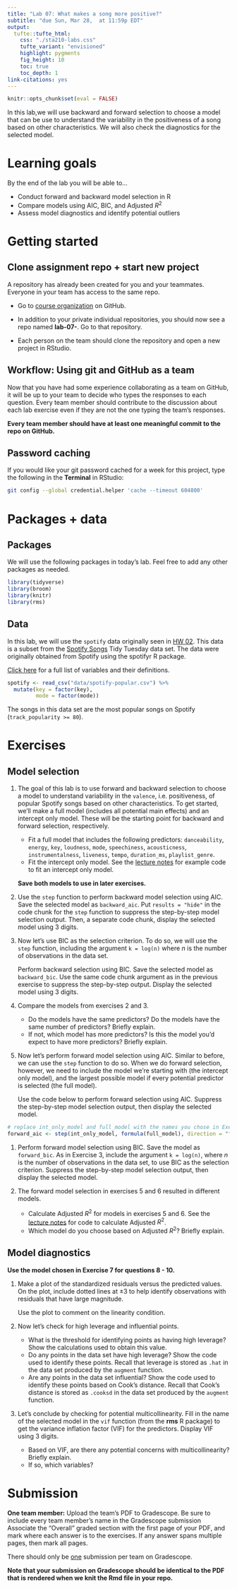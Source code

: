 ```yaml
---
title: "Lab 07: What makes a song more positive?" 
subtitle: "due Sun, Mar 28,  at 11:59p EDT"
output: 
  tufte::tufte_html:
    css: "./sta210-labs.css"
    tufte_variant: "envisioned"
    highlight: pygments
    fig_height: 10
    toc: true
    toc_depth: 1
link-citations: yes
---
```


```r
knitr::opts_chunk$set(eval = FALSE)
```

In this lab,we will use backward and forward selection to choose a model that can be use to  understand the variability in the positiveness of a song based on other characteristics. We will also check the diagnostics for the selected model. 

# Learning goals

By the end of the lab you will be able to...

- Conduct forward and backward model selection in R
- Compare models using AIC, BIC, and Adjusted $R^2$
- Assess model diagnostics and identify potential outliers

# Getting started

## Clone assignment repo + start new project

A repository has already been created for you and your teammates. Everyone in your team has access to the same repo.

- Go to [course organization](https://www.github.com/sta210-sp21) on GitHub.

- In addition to your private individual repositories, you should now see a repo named **lab-07-**. Go to that repository.
  
- Each person on the team should clone the repository and open a new project in RStudio.

## Workflow: Using git and GitHub as a team

Now that you have had some experience collaborating as a team on GitHub, it will be up to your team to decide who types the responses to each question. Every team member should contribute to the discussion about each lab exercise even if they are not the one typing the team's responses. 

**Every team member should have at least one meaningful commit to the repo on GitHub.**

## Password caching

If you would like your git password cached for a week for this project, type the following in the **Terminal** in RStudio:

```bash
git config --global credential.helper 'cache --timeout 604800'
```

# Packages + data

## Packages

We will use the following packages in today's lab. Feel free to add any other packages as needed.

```r
library(tidyverse)
library(broom)
library(knitr)
library(rms)
```

## Data 

In this lab, we will use the `spotify` data originally seen in [HW 02](https://sta210-sp21.netlify.app/hw/hw-02.html). This data is a subset from the [Spotify Songs](https://github.com/rfordatascience/tidytuesday/blob/master/data/2020/2020-01-21/readme.md) Tidy Tuesday data set. The data were originally obtained from Spotify using the spotifyr R package.

[Click here](https://github.com/rfordatascience/tidytuesday/blob/master/data/2020/2020-01-21/readme.md) for a full list of variables and their definitions.

```r
spotify <- read_csv("data/spotify-popular.csv") %>%
  mutate(key = factor(key), 
         mode = factor(mode))
```

The songs in this data set are the most popular songs on Spotify (`track_popularity >= 80`).

# Exercises 

## Model selection 

1. The goal of this lab is to use forward and backward selection to choose a model to understand variability in the `valence`, i.e. positiveness, of popular Spotify songs based on other characteristics. To get started, we'll make a full model (includes all potential main effects) and an intercept only model. These will be the starting point for backward and forward selection, respectively. 

    - Fit a full model that includes the following predictors: `danceability`, `energy`, `key`, `loudness`, `mode`, `speechiness`, `acousticness`, `instrumentalness`, `liveness`, `tempo`, `duration_ms`, `playlist_genre`. 
    - Fit the intercept only model. See the [lecture notes](https://sta210-sp21.netlify.app/slides/16-model-selection.html#25) for example code to fit an intercept only model. 

    **Save both models to use in later exercises.**

1. Use the `step` function to perform backward model selection using AIC. Save the selected model as `backward_aic`. Put `results = "hide"` in the code chunk for the `step` function to suppress the step-by-step model selection output. Then, a separate code chunk, display the selected model using 3 digits. 

1. Now let's use BIC as the selection criterion. To do so, we will use the `step` function, including the argument `k = log(n)` where $n$ is the number of observations in the data set. 

    Perform backward selection using BIC. Save the selected model as `backward_bic`. Use the same code chunk argument as in the previous exercise to suppress the step-by-step output. Display the selected model using 3 digits. 

1. Compare the models from exercises 2 and 3. 

    - Do the models have the same predictors? Do the models have the same number of predictors? Briefly explain.
    - If not, which model has more predictors? Is this the model you'd expect to have more predictors? Briefly explain.

1. Now let's perform forward model selection using AIC. Similar to before, we can use the `step` function to do so. When we do forward selection, however, we need to include the model we're starting with (the intercept only model), and the largest possible model if every potential predictor is selected (the full model). 

    Use the code below to perform forward selection using AIC. Suppress the step-by-step model selection output, then display the selected model.

```r
# replace int_only_model and full_model with the names you chose in Exercise 1
forward_aic <- step(int_only_model, formula(full_model), direction = "forward")
```

1. Perform forward model selection using BIC. Save the model as `forward_bic`.  As in Exercise 3, include the argument `k = log(n)`, where $n$ is the number of observations in the data set, to use BIC as the selection criterion. Suppress the step-by-step model selection output, then display the selected model.

1. The forward model selection in exercises 5 and 6 resulted in different models. 

    - Calculate Adjusted $R^2$ for models in exercises 5 and 6. See the [lecture notes](https://sta210-sp21.netlify.app/slides/16-model-comparison.html#44) for code to calculate Adjusted $R^2$. 
    - Which model do you choose based on Adjusted $R^2$? Briefly explain. 

## Model diagnostics 

**Use the model chosen in Exercise 7 for questions 8 - 10.**

1. Make a plot of the standardized residuals versus the predicted values. On the plot, include dotted lines at $\pm 3$ to help identify observations with residuals that have large magnitude.

    Use the plot to comment on the linearity condition. 

1. Now let's check for high leverage and influential points. 

    - What is the threshold for identifying points as having high leverage? Show the calculations used to obtain this value. 
    - Do any points in the data set have high leverage? Show the code used to identify these points. Recall that leverage is stored as `.hat` in the data set produced by the `augment` function.
    - Are any points in the data set influential? Show the code used to identify these points based on Cook's distance. Recall that Cook's distance is stored as `.cooksd` in the data set produced by the `augment` function.

1. Let's conclude by checking for potential multicollinearity. Fill in the name of the selected model in the `vif` function (from the **rms** R package) to get the variance inflation factor (VIF) for the predictors. Display VIF using 3 digits. 

    - Based on VIF, are there any potential concerns with multicollinearity? Briefly explain.
    - If so, which variables?


# Submission

**One team member:** Upload the team's PDF to Gradescope. Be sure to include every team member's name in the Gradescope submission Associate the "Overall" graded section with the first page of your PDF, and mark where each answer is to the exercises. If any answer spans multiple pages, then mark all pages.

There should only be <u>one</u> submission per team on Gradescope.

**Note that your submission on Gradescope should be identical to the PDF that is rendered when we knit the Rmd file in your repo.** 

